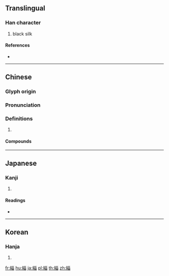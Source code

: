 {{character info/new}}
{{also|缁}}
==Translingual==

===Han character===
{{Han char|rn=120|rad=糸|as=08|sn=14|four=22963|canj=VFVVW}}

# black silk

====References====
* {{Han ref|kx=0929.050|dkj=27600|dj=1366.140|hdz=53422.030|uh=7DC7|ud=32199|bh=BAFD|bd=47869}}

----

==Chinese==
{{zh-forms|s=缁}}

===Glyph origin===
{{Han etym}}

===Pronunciation===
{{zh-pron
|m=zī
|c=zi1
|mc=y
|oc=y
|cat=
}}

===Definitions===
{{zh-hanzi}}

# {{rfdef|zh}}

====Compounds====
{{zh-der|削髮披緇|剪髮披緇|披緇|涅而不緇|素衣化緇|緇塵|緇服|緇流|緇衣|緇門|緇黃}}

----

==Japanese==

===Kanji===
{{ja-kanji|grade=|rs=糸08}}

# {{defn|lang=ja|sort=糸08}}

====Readings====
* {{ja-readings|on=[[し]] (shi)|kun=[[くろ]] (kuro)|nanori=}}

----

==Korean==

===Hanja===
{{ko-hanja|hangeul=치|eumhun=|rv=chi|mr=ch'i|y=chi}}

# {{defn|lang=ko|sort=糸08}}

[[fr:緇]]
[[hu:緇]]
[[ja:緇]]
[[pl:緇]]
[[th:緇]]
[[zh:緇]]